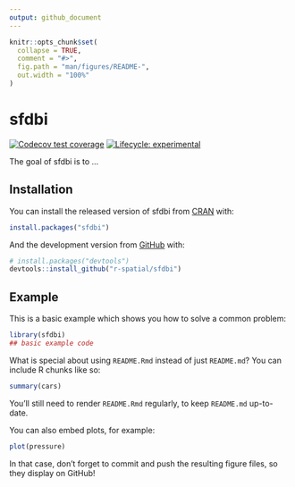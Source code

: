 ```yaml
---
output: github_document
---
```


<!-- README.md is generated from README.Rmd. Please edit that file -->

```r
knitr::opts_chunk$set(
  collapse = TRUE,
  comment = "#>",
  fig.path = "man/figures/README-",
  out.width = "100%"
)
```

# sfdbi

<!-- badges: start -->
[![Codecov test coverage](https://codecov.io/gh/r-spatial/sfdbi/branch/master/graph/badge.svg)](https://codecov.io/gh/r-spatial/sfdbi?branch=master)
[![Lifecycle: experimental](https://img.shields.io/badge/lifecycle-experimental-orange.svg)](https://www.tidyverse.org/lifecycle/#experimental)
<!-- badges: end -->

The goal of sfdbi is to ...

## Installation

You can install the released version of sfdbi from [CRAN](https://CRAN.R-project.org) with:

``` r
install.packages("sfdbi")
```

And the development version from [GitHub](https://github.com/) with:

``` r
# install.packages("devtools")
devtools::install_github("r-spatial/sfdbi")
```
## Example

This is a basic example which shows you how to solve a common problem:

```r
library(sfdbi)
## basic example code
```

What is special about using `README.Rmd` instead of just `README.md`? You can include R chunks like so:

```r
summary(cars)
```

You'll still need to render `README.Rmd` regularly, to keep `README.md` up-to-date.

You can also embed plots, for example:

```r
plot(pressure)
```

In that case, don't forget to commit and push the resulting figure files, so they display on GitHub!
